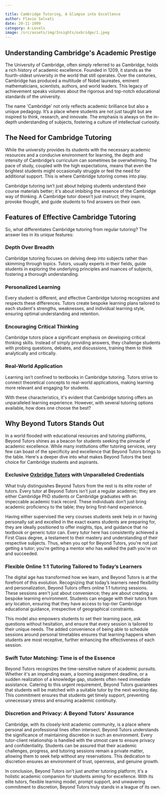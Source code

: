 ```yaml
---

title: Cambridge Tutoring, A Glimpse into Excellence
author: Flavio Salvati
date: 20-11-1999
category: A-Levels
image: /src/assets/img/Insights/oxbridge/1.jpeg
---
```



## Understanding Cambridge's Academic Prestige

The University of Cambridge, often simply referred to as Cambridge, holds a rich history of academic excellence. Founded in 1209, it stands as the fourth-oldest university in the world that still operates. Over the centuries, Cambridge has produced a multitude of Nobel laureates, eminent mathematicians, scientists, authors, and world leaders. This legacy of achievement speaks volumes about the rigorous and top-notch educational standards of the university.

The name 'Cambridge' not only reflects academic brilliance but also a unique pedagogy. It’s a place where students are not just taught but are inspired to think, research, and innovate. The emphasis is always on the in-depth understanding of subjects, fostering a culture of intellectual curiosity.

## The Need for Cambridge Tutoring

While the university provides its students with the necessary academic resources and a conducive environment for learning, the depth and intensity of Cambridge’s curriculum can sometimes be overwhelming. The pace of study, coupled with the high expectations, means that even the brightest students might occasionally struggle or feel the need for additional support. This is where Cambridge tutoring comes into play.

Cambridge tutoring isn’t just about helping students understand their course materials better; it's about imbibing the essence of the Cambridge way of thinking. A Cambridge tutor doesn’t just instruct; they inspire, provoke thought, and guide students to find answers on their own.

## Features of Effective Cambridge Tutoring

So, what differentiates Cambridge tutoring from regular tutoring? The answer lies in its unique features:

### Depth Over Breadth

Cambridge tutoring focuses on delving deep into subjects rather than skimming through topics. Tutors, usually experts in their fields, guide students in exploring the underlying principles and nuances of subjects, fostering a thorough understanding.

### Personalized Learning

Every student is different, and effective Cambridge tutoring recognizes and respects these differences. Tutors create bespoke learning plans tailored to each student's strengths, weaknesses, and individual learning style, ensuring optimal understanding and retention.

### Encouraging Critical Thinking

Cambridge tutors place a significant emphasis on developing critical thinking skills. Instead of simply providing answers, they challenge students with probing questions, debates, and discussions, training them to think analytically and critically.

### Real-World Application

Learning isn’t confined to textbooks in Cambridge tutoring. Tutors strive to connect theoretical concepts to real-world applications, making learning more relevant and engaging for students.

With these characteristics, it's evident that Cambridge tutoring offers an unparalleled learning experience. However, with several tutoring options available, how does one choose the best?

## Why Beyond Tutors Stands Out

In a world flooded with educational resources and tutoring platforms, Beyond Tutors shines as a beacon for students seeking the pinnacle of academic excellence. While many institutions offer tutoring services, very few can boast of the specificity and excellence that Beyond Tutors brings to the table. Here's a deeper dive into what makes Beyond Tutors the best choice for Cambridge students and aspirants.

### Exclusive [Oxbridge Tutors](https://www.beyond-tutors.com/university-admission/oxbridge.html) with Unparalleled Credentials

What truly distinguishes Beyond Tutors from the rest is its elite roster of tutors. Every tutor at Beyond Tutors isn't just a regular academic; they are either Cambridge PhD students or Cambridge graduates with an impeccable academic track record. These individuals don’t just bring academic proficiency to the table; they bring first-hand experience.

Having either supervised the very courses students seek help in or having personally sat and excelled in the exact exams students are preparing for, they are ideally positioned to offer insights, tips, and guidance that no textbook or generic tutor can. Every tutor here has consistently achieved a First Class degree, a testament to their mastery and understanding of their respective subjects. Thus, when you opt for Beyond Tutors, you're not just getting a tutor; you're getting a mentor who has walked the path you're on and succeeded.

### Flexible Online 1:1 Tutoring Tailored to Today’s Learners

The digital age has transformed how we learn, and Beyond Tutors is at the forefront of this evolution. Recognizing that today’s learners need flexibility and personalization, Beyond Tutors offers online 1:1 tutoring sessions. These sessions aren't just about convenience; they are about creating a bespoke learning environment. Students can engage with their tutors from any location, ensuring that they have access to top-tier Cambridge educational guidance, irrespective of geographical constraints.

This model also empowers students to set their learning pace, ask questions without hesitation, and ensure that every session is tailored to their unique needs. The added convenience of being able to schedule sessions around personal timetables ensures that learning happens when students are most receptive, further enhancing the effectiveness of each session.

### Swift Tutor Matching: Time is of the Essence

Beyond Tutors recognizes the time-sensitive nature of academic pursuits. Whether it's an impending exam, a looming assignment deadline, or a sudden realization of a knowledge gap, students often need immediate assistance. Catering to this urgent requirement, Beyond Tutors guarantees that students will be matched with a suitable tutor by the next working day. This commitment ensures that students get timely support, preventing unnecessary stress and ensuring academic continuity.

### Discretion and Privacy: A Beyond Tutors' Assurance

Cambridge, with its closely-knit academic community, is a place where personal and professional lines often intersect. Beyond Tutors understands the significance of maintaining discretion in such an environment. Every tutor-client relationship is handled with the utmost care to ensure privacy and confidentiality. Students can be assured that their academic challenges, progress, and tutoring sessions remain a private matter, allowing them to seek help without any reservations. This dedication to discretion ensures an environment of trust, openness, and genuine growth.

In conclusion, Beyond Tutors isn’t just another tutoring platform; it's a holistic academic companion for students aiming for excellence. With its elite tutors, flexible learning model, prompt support, and unwavering commitment to discretion, Beyond Tutors truly stands in a league of its own.